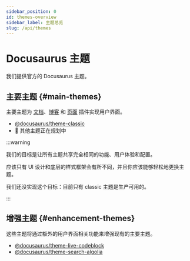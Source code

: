 ```yaml
---
sidebar_position: 0
id: themes-overview
sidebar_label: 主题总览
slug: /api/themes
---
```


# Docusaurus 主题

我们提供官方的 Docusaurus 主题。

## 主要主题 {#main-themes}

主要主题为 [文档](../plugins/plugin-content-docs.mdx)、[博客](../plugins/plugin-content-blog.mdx) 和 [页面](../plugins/plugin-content-pages.mdx) 插件实现用户界面。

- [@docusaurus/theme-classic](./theme-classic.mdx)
- 🚧 其他主题正在规划中

:::warning

我们的目标是让所有主题共享完全相同的功能、用户体验和配置。

应该只有 UI 设计和底层的样式框架会有所不同，并且你应该能够轻松地更换主题。

我们还没实现这个目标：目前只有 classic 主题是生产可用的。

:::

## 增强主题 {#enhancement-themes}

这些主题将通过额外的用户界面相关功能来增强现有的主要主题。

- [@docusaurus/theme-live-codeblock](./theme-live-codeblock.mdx)
- [@docusaurus/theme-search-algolia](./theme-search-algolia.mdx)
